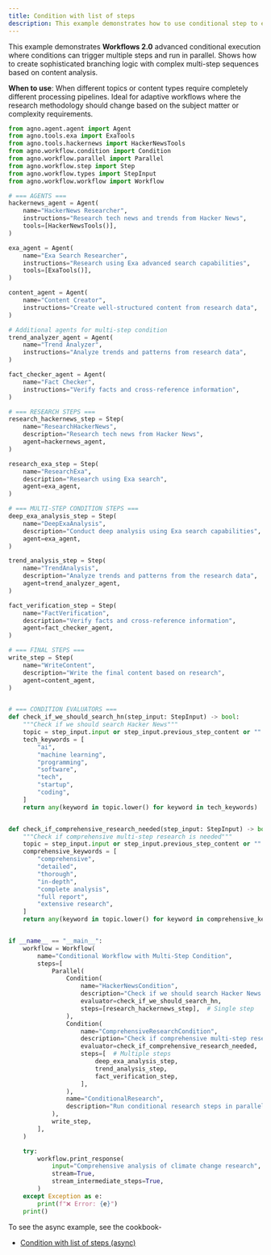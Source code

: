 ```yaml
---
title: Condition with list of steps
description: This example demonstrates how to use conditional step to execute multiple steps in parallel.
---
```


This example demonstrates **Workflows 2.0** advanced conditional execution where conditions
can trigger multiple steps and run in parallel. Shows how to create sophisticated branching 
logic with complex multi-step sequences based on content analysis.

**When to use**: When different topics or content types require completely different 
processing pipelines. Ideal for adaptive workflows where the research methodology 
should change based on the subject matter or complexity requirements.

```python condition_with_list_of_steps.py
from agno.agent.agent import Agent
from agno.tools.exa import ExaTools
from agno.tools.hackernews import HackerNewsTools
from agno.workflow.condition import Condition
from agno.workflow.parallel import Parallel
from agno.workflow.step import Step
from agno.workflow.types import StepInput
from agno.workflow.workflow import Workflow

# === AGENTS ===
hackernews_agent = Agent(
    name="HackerNews Researcher",
    instructions="Research tech news and trends from Hacker News",
    tools=[HackerNewsTools()],
)

exa_agent = Agent(
    name="Exa Search Researcher",
    instructions="Research using Exa advanced search capabilities",
    tools=[ExaTools()],
)

content_agent = Agent(
    name="Content Creator",
    instructions="Create well-structured content from research data",
)

# Additional agents for multi-step condition
trend_analyzer_agent = Agent(
    name="Trend Analyzer",
    instructions="Analyze trends and patterns from research data",
)

fact_checker_agent = Agent(
    name="Fact Checker",
    instructions="Verify facts and cross-reference information",
)

# === RESEARCH STEPS ===
research_hackernews_step = Step(
    name="ResearchHackerNews",
    description="Research tech news from Hacker News",
    agent=hackernews_agent,
)

research_exa_step = Step(
    name="ResearchExa",
    description="Research using Exa search",
    agent=exa_agent,
)

# === MULTI-STEP CONDITION STEPS ===
deep_exa_analysis_step = Step(
    name="DeepExaAnalysis",
    description="Conduct deep analysis using Exa search capabilities",
    agent=exa_agent,
)

trend_analysis_step = Step(
    name="TrendAnalysis",
    description="Analyze trends and patterns from the research data",
    agent=trend_analyzer_agent,
)

fact_verification_step = Step(
    name="FactVerification",
    description="Verify facts and cross-reference information",
    agent=fact_checker_agent,
)

# === FINAL STEPS ===
write_step = Step(
    name="WriteContent",
    description="Write the final content based on research",
    agent=content_agent,
)


# === CONDITION EVALUATORS ===
def check_if_we_should_search_hn(step_input: StepInput) -> bool:
    """Check if we should search Hacker News"""
    topic = step_input.input or step_input.previous_step_content or ""
    tech_keywords = [
        "ai",
        "machine learning",
        "programming",
        "software",
        "tech",
        "startup",
        "coding",
    ]
    return any(keyword in topic.lower() for keyword in tech_keywords)


def check_if_comprehensive_research_needed(step_input: StepInput) -> bool:
    """Check if comprehensive multi-step research is needed"""
    topic = step_input.input or step_input.previous_step_content or ""
    comprehensive_keywords = [
        "comprehensive",
        "detailed",
        "thorough",
        "in-depth",
        "complete analysis",
        "full report",
        "extensive research",
    ]
    return any(keyword in topic.lower() for keyword in comprehensive_keywords)


if __name__ == "__main__":
    workflow = Workflow(
        name="Conditional Workflow with Multi-Step Condition",
        steps=[
            Parallel(
                Condition(
                    name="HackerNewsCondition",
                    description="Check if we should search Hacker News for tech topics",
                    evaluator=check_if_we_should_search_hn,
                    steps=[research_hackernews_step],  # Single step
                ),
                Condition(
                    name="ComprehensiveResearchCondition",
                    description="Check if comprehensive multi-step research is needed",
                    evaluator=check_if_comprehensive_research_needed,
                    steps=[  # Multiple steps
                        deep_exa_analysis_step,
                        trend_analysis_step,
                        fact_verification_step,
                    ],
                ),
                name="ConditionalResearch",
                description="Run conditional research steps in parallel",
            ),
            write_step,
        ],
    )

    try:
        workflow.print_response(
            input="Comprehensive analysis of climate change research",
            stream=True,
            stream_intermediate_steps=True,
        )
    except Exception as e:
        print(f"❌ Error: {e}")
    print()
```

To see the async example, see the cookbook-
- [Condition with list of steps (async)](https://github.com/agno-agi/agno/tree/main/cookbook/workflows/02_workflows_conditional_execution/async/condition_with_list_of_steps.py)